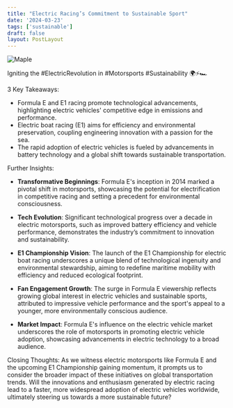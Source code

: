 ```yaml
---
title: "Electric Racing’s Commitment to Sustainable Sport"
date: '2024-03-23'
tags: ['sustainable']
draft: false
layout: PostLayout
---
```


<div className="flex justify-center">
<div className="my-1 w-full px-2 xl:my-1 xl:w-1/2 xl:px-2">
    <img src="https://i.ytimg.com/vi/zOoNWzqmJdI/hqdefault.jpg" alt="Maple" className="mx-auto h-58 w-auto" />
</div>
</div>

Igniting the #ElectricRevolution in #Motorsports #Sustainability 🌍⚡🏎

3 Key Takeaways:
- Formula E and E1 racing promote technological advancements, highlighting electric vehicles' competitive edge in emissions and performance.
- Electric boat racing (E1) aims for efficiency and environmental preservation, coupling engineering innovation with a passion for the sea.
- The rapid adoption of electric vehicles is fueled by advancements in battery technology and a global shift towards sustainable transportation.

Further Insights:

- **Transformative Beginnings**: Formula E's inception in 2014 marked a pivotal shift in motorsports, showcasing the potential for electrification in competitive racing and setting a precedent for environmental consciousness.

- **Tech Evolution**: Significant technological progress over a decade in electric motorsports, such as improved battery efficiency and vehicle performance, demonstrates the industry’s commitment to innovation and sustainability.

- **E1 Championship Vision**: The launch of the E1 Championship for electric boat racing underscores a unique blend of technological ingenuity and environmental stewardship, aiming to redefine maritime mobility with efficiency and reduced ecological footprint.

- **Fan Engagement Growth**: The surge in Formula E viewership reflects growing global interest in electric vehicles and sustainable sports, attributed to impressive vehicle performance and the sport's appeal to a younger, more environmentally conscious audience.

- **Market Impact**: Formula E's influence on the electric vehicle market underscores the role of motorsports in promoting electric vehicle adoption, showcasing advancements in electric technology to a broad audience.

Closing Thoughts:
As we witness electric motorsports like Formula E and the upcoming E1 Championship gaining momentum, it prompts us to consider the broader impact of these initiatives on global transportation trends. Will the innovations and enthusiasm generated by electric racing lead to a faster, more widespread adoption of electric vehicles worldwide, ultimately steering us towards a more sustainable future?
